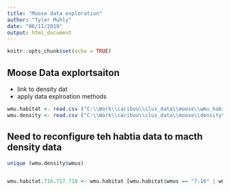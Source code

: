 ```yaml
---
title: "Moose data exploration"
author: "Tyler Muhly"
date: "06/11/2019"
output: html_document
---
```


```r
knitr::opts_chunk$set(echo = TRUE)
```

## Moose Data explortsaiton



- link to density dat
- apply data explroation methods

```r
wmu.habitat <- read.csv ("C:\\Work\\caribou\\clus_data\\moose\\wmu_habitat.csv")
wmu.density <- read.csv ("C:\\Work\\caribou\\clus_data\\moose\\density\\table_moose_gmz_data_1996_2015.csv")
```




## Need to reconfigure teh habtia data to macth density data


```r
unique (wmu.density$wmus)


wmu.habitat.716.717.718 <- wmu.habitat [wmu.habitat$wmus == "7-16" | wmu.habitat$wmus == "7-17" | wmu.habitat$wmus == "7-18",]




```







